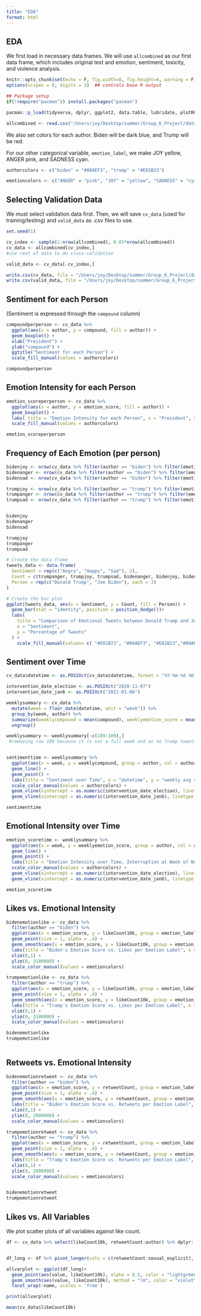 ```yaml
---
title: "EDA"
format: html
---
```


## EDA

We first load in necessary data frames. We will use `allcombined` as our first data frame, which includes original text and emotion, sentiment, toxicity, and violence analysis.

```r
knitr::opts_chunk$set(echo = F, fig.width=8, fig.height=4, warning = F)
options(scipen = 0, digits = 3)  ## controls base R output

## Package setup
if(!require("pacman")) install.packages("pacman")

pacman::p_load(tidyverse, dplyr, ggplot2, data.table, lubridate, plotROC, usmap, glmnet, knitr, xtable, vader, cowplot)
```

```r
allcombined <- read.csv("/Users/joy/Desktop/summer/Group_6_Project/data/allcombined.csv", header = TRUE, stringsAsFactors = FALSE)
```

We also set colors for each author. Biden will be dark blue, and Trump will be red.

For our other categorical variable, `emotion_label`, we make JOY yellow, ANGER pink, and SADNESS cyan.

```r
authorcolors <- c("biden" = "#00AEF3", "trump" = "#E81B23")

emotioncolors <- c("ANGER" = "pink", "JOY" = "yellow", "SADNESS" = "cyan")
```

## Selecting Validation Data

We must select validation data first. Then, we will save `cv_data` (used for training/testing) and `valid_data` as .csv files to use.

```r
set.seed(1)

cv_index <- sample(1:nrow(allcombined), 0.85*nrow(allcombined))
cv_data <- allcombined[cv_index,]
#use rest of data to do cross-validation

valid_data <- cv_data[-cv_index,]

write.csv(cv_data, file = "/Users/joy/Desktop/summer/Group_6_Project/data/cv_data.csv", row.names = FALSE)
write.csv(valid_data, file = "/Users/joy/Desktop/summer/Group_6_Project/data/valid_data.csv", row.names = FALSE)
```

## Sentiment for each Person

(Sentiment is expressed through the `compound` column)

```r
compoundperperson <- cv_data %>% 
  ggplot(aes(x = author, y = compound, fill = author)) +
  geom_boxplot() +
  xlab("President") +
  ylab("compound") +
  ggtitle("Sentiment for each Person") +
  scale_fill_manual(values = authorcolors)

compoundperperson
```

## Emotion Intensity for each Person

```r
emotion_scoreperperson <- cv_data %>% 
  ggplot(aes(x = author, y = emotion_score, fill = author)) +
  geom_boxplot() +
  labs( title = "Emotion Intensity for each Person", x = "President", y = "emotion_score") +
  scale_fill_manual(values = authorcolors)

emotion_scoreperperson

```

## Frequency of Each Emotion (per person)

```r

bidenjoy <- nrow(cv_data %>% filter(author == "biden") %>% filter(emotion_label == "JOY"))/nrow(cv_data %>% filter(author == "biden"))
bidenanger <- nrow(cv_data %>% filter(author == "biden") %>% filter(emotion_label == "ANGER"))/nrow(cv_data %>% filter(author == "biden"))
bidensad <- nrow(cv_data %>% filter(author == "biden") %>% filter(emotion_label == "SADNESS"))/nrow(cv_data %>% filter(author == "biden"))

trumpjoy <- nrow(cv_data %>% filter(author == "trump") %>% filter(emotion_label == "JOY"))/nrow(cv_data %>% filter(author == "trump"))
trumpanger <- nrow(cv_data %>% filter(author == "trump") %>% filter(emotion_label == "ANGER"))/nrow(cv_data %>% filter(author == "trump"))
trumpsad <- nrow(cv_data %>% filter(author == "trump") %>% filter(emotion_label == "SADNESS"))/nrow(cv_data %>% filter(author == "trump"))


bidenjoy 
bidenanger
bidensad

trumpjoy
trumpanger
trumpsad

# Create the data frame
tweets_data <- data.frame(
  Sentiment = rep(c("Angry", "Happy", "Sad"), 2),
  Count = c(trumpanger, trumpjoy, trumpsad, bidenanger, bidenjoy, bidensad),
  Person = rep(c("Donald Trump", "Joe Biden"), each = 3)
)

# Create the bar plot
ggplot(tweets_data, aes(x = Sentiment, y = Count, fill = Person)) +
  geom_bar(stat = "identity", position = position_dodge())+
  labs(
    title = "Comparison of Emotional Tweets between Donald Trump and Joe Biden",
    x = "Sentiment",
    y = "Percentage of Tweets"
  ) +
    scale_fill_manual(values= c( "#E81B23", "#00AEF3", "#E81B23","#00AEF3", "#E81B23","#00AEF3"))

```

## Sentiment over Time

```r
cv_data$datetime <- as.POSIXct(cv_data$datetime, format = "%Y-%m-%d %H:%M:%S")

intervention_date_election <- as.POSIXct("2020-11-07")
intervention_date_jan6 <- as.POSIXct("2021-01-06")

weeklysummary <- cv_data %>% 
  mutate(week = floor_date(datetime, unit = "week")) %>% 
  group_by(week, author) %>%
  summarize(weeklycompound = mean(compound), weeklyemotion_score = mean(emotion_score)) %>% 
  ungroup()

weeklysummary <- weeklysummary[-c(109:109),]
 #removing row 109 because it is not a full week and as no Trump tweets, and is therefore ungraphable


sentimenttime <- weeklysummary %>% 
  ggplot(aes(x = week, y = weeklycompound, group = author, col = author)) +
  geom_line() +
  geom_point() +
  labs(title = "Sentiment over Time", x = "datetime", y = "weekly avg compound") +
  scale_color_manual(values = authorcolors) +
  geom_vline(xintercept = as.numeric(intervention_date_election), linetype = "dotted", color = "black") +
  geom_vline(xintercept = as.numeric(intervention_date_jan6), linetype = "dotted", color = "black") 

sentimenttime
```

## Emotional Intensity over Time

```r
emotion_scoretime <- weeklysummary %>% 
  ggplot(aes(x = week, y = weeklyemotion_score, group = author, col = author)) +
  geom_line() +
  geom_point() +
  labs(title = "Emotion Intensity over Time, Interruption at Week of Nov 7, 2020", x = "datetime", y = "weekly avg emotion_score") +
  scale_color_manual(values = authorcolors) +
  geom_vline(xintercept = as.numeric(intervention_date_election), linetype = "dotted", color = "black") +
  geom_vline(xintercept = as.numeric(intervention_date_jan6), linetype = "dotted", color = "black") 

emotion_scoretime

```

## Likes vs. Emotional Intensity

```r
bidenemotionlike <- cv_data %>% 
  filter(author == "biden") %>% 
  ggplot(aes(x = emotion_score, y = likeCount10k, group = emotion_label, color = emotion_label)) +
  geom_point(size = 1, alpha = .4) +
  geom_smooth(aes(x = emotion_score, y = likeCount10k, group = emotion_label, color = emotion_label), method = "lm") +
  labs(title = "Biden's Emotion Score vs. Likes per Emotion Label", x = "emotion_score", y = "likeCount10k") +
  xlim(0,1) +
  ylim(0, 3100000) +
  scale_color_manual(values = emotioncolors)

trumpemotionlike <- cv_data %>% 
  filter(author == "trump") %>% 
  ggplot(aes(x = emotion_score, y = likeCount10k, group = emotion_label, color = emotion_label)) +
  geom_point(size = 1, alpha = .4) +
  geom_smooth(aes(x = emotion_score, y = likeCount10k, group = emotion_label, color = emotion_label), method = "lm") +
  labs(title = "Trump's Emotion Score vs. Likes per Emotion Label", x = "emotion_score", y = "likeCount10k") +
  xlim(0,1) +
  ylim(0, 3100000) +
  scale_color_manual(values = emotioncolors)

bidenemotionlike
trumpemotionlike
  
```

## Retweets vs. Emotional Intensity

```r
bidenemotionretweet <- cv_data %>% 
  filter(author == "biden") %>% 
  ggplot(aes(x = emotion_score, y = retweetCount, group = emotion_label, color = emotion_label)) +
  geom_point(size = 1, alpha = .4) +
  geom_smooth(aes(x = emotion_score, y = retweetCount, group = emotion_label, color = emotion_label), method = "lm") +
  labs(title = "Biden's Emotion Score vs. Retweets per Emotion Label", x = "emotion_score", y = "retweetCount") +
  xlim(0,1) +
  ylim(0, 2000000) +
  scale_color_manual(values = emotioncolors)

trumpemotionretweet <- cv_data %>% 
  filter(author == "trump") %>% 
  ggplot(aes(x = emotion_score, y = retweetCount, group = emotion_label, color = emotion_label)) +
  geom_point(size = 1, alpha = .4) +
  geom_smooth(aes(x = emotion_score, y = retweetCount, group = emotion_label, color = emotion_label), method = "lm") +
  labs(title = "Trump's Emotion Score vs. Retweets per Emotion Label", x = "emotion_score", y = "retweetCount") +
  xlim(0,1) +
  ylim(0, 2000000) +
  scale_color_manual(values = emotioncolors)


bidenemotionretweet
trumpemotionretweet

```

## Likes vs. All Variables

We plot scatter plots of all variables against like count.

```r
df <- cv_data %>% select(likeCount10k, retweetCount:author) %>% dplyr::select_if(., is.numeric)


df_long <- df %>% pivot_longer(cols = c(retweetCount:sexual_explicit), values_to = 'value')

allvarplot <- ggplot(df_long)+
  geom_point(aes(value, likeCount10k), alpha = 0.5, color = "lightgreen")+
  geom_smooth(aes(value, likeCount10k), method = "lm", color = "violet") +
  facet_wrap(~name, scales = 'free')

print(allvarplot)

mean(cv_data$likeCount10k)
```
